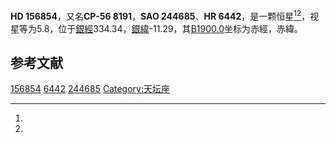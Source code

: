 {{Starbox begin
| name = HD 156854
}}
{{Starbox observe
| epoch = [[J2000.0|J2000.0]]
| constell = {{星座名待查}}<ref name=SIMBAD>{{cite web
 | url=http://simbad.u-strasbg.fr/simbad/sim-id?Ident=HR+6442
 | title =Pulsating variable Star
 | publisher=Centre de Données astronomiques de Strasbourg
 | work=SIMBAD
 | accessdate=2012-07-13}}</ref><ref name=DATA>{{cite web
 | url=http://vizier.u-strasbg.fr/viz-bin/VizieR-5?-out.add=.&-source=5050&-corr=PK=HR&-out.max=9999&HR=6442
 | title=VizieR Detailed Page
 | accessdate=2012-07-13
 | archive-date=2016-03-04
 | archive-url=https://web.archive.org/web/20160304213449/http://vizier.u-strasbg.fr/viz-bin/VizieR-5?-out.add=.&-source=5050&-corr=PK=HR&-out.max=9999&HR=6442
 | dead-url=no
 }}</ref>
| 星官 = 
| ra = {{RA|17|23|6.9}}<ref name=SIMBAD /><ref name=DATA />
| dec = {{DEC|-56|31|31}}<ref name=SIMBAD /><ref name=DATA />
| appmag_v = 5.8<ref name=SIMBAD /><ref name=DATA />
}}
{{Starbox character
| class = G8-K0III<ref name=SIMBAD /><ref name=DATA />
| b-v = 1<ref name=SIMBAD /><ref name=DATA />
| u-b = 0.77<ref name=SIMBAD /><ref name=DATA />
| r-i = <ref name=SIMBAD /><ref name=DATA />
| variable = 
}}
{{Starbox astrometry
| radial_v = 0.77
| prop_mo_ra = -6
| parallax = 
| p_error = 
}}
{{Starbox catalog
| names =CP-56 8191，[[SAO星表|SAO]] 244685，[[HD星表|HD]] 156854，[[HR星表|HR]] 6442}}
{{Starbox reference |Simbad=HR+6442}}
{{Starbox end}}

'''HD 156854'''，又名'''CP-56 8191'''，'''SAO 244685'''、'''HR 6442'''，是一颗恒星<ref name=SIMBAD /><ref name=DATA />，视星等为5.8，位于[[銀道座標系|銀經]]334.34，[[銀道座標系|銀緯]]-11.29，其[[B1900.0|B1900.0]]坐标为赤經{{RA|17|14|41}}，赤緯{{DEC|-56|-11.29|34}}。

== 参考文献 ==
{{reflist}}

{{star-stub}}

[[Category:HD和HDE天體|156854]]
[[Category:HR天體|6442]]
[[Category:SAO天體|244685]]
[[Category:天坛座|Category:天坛座]]